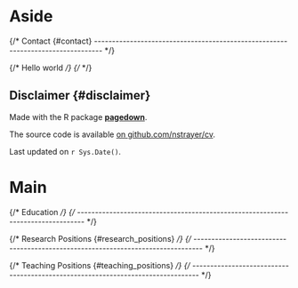 
Aside
================================================================================

{/* Contact \{#contact\}
-------------------------------------------------------------------------------- */}

{/* Hello world */}
{/* <ContactInfo /> */}


Disclaimer \{#disclaimer\}
--------------------------------------------------------------------------------

Made with the R package [**pagedown**](https://github.com/rstudio/pagedown). 

The source code is available [on github.com/nstrayer/cv](https://github.com/nstrayer/cv).

Last updated on `r Sys.Date()`.



Main
================================================================================


{/* Education */}
{/* -------------------------------------------------------------------------------- */}

<Section section='education' />




{/* Research Positions \{#research_positions\} */}
{/* -------------------------------------------------------------------------------- */}

<Section section='research_positions' />




{/* Teaching Positions \{#teaching_positions\} */}
{/* -------------------------------------------------------------------------------- */}

<Section section='teaching_positions' />

